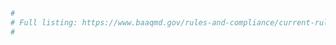 ```r
#
# Full listing: https://www.baaqmd.gov/rules-and-compliance/current-rules
#
```

[Regulation 2]: https://www.baaqmd.gov/rules-and-compliance/rules/reg-2-permits "Regulation 2: Permits"

[Rule 2-1]: https://www.baaqmd.gov/rules-and-compliance/rules/reg-2-rule-1-general-requirements "Regulation 2, Rule 1: General Requirements"

[Rule 2-2]: https://www.baaqmd.gov/rules-and-compliance/rules/reg-2-rule-2-new-source-review "Regulation 2, Rule 2: New Source Review"

[Rule 2-3]: https://www.baaqmd.gov/rules-and-compliance/rules/reg-2-rule-3-power-plants "Regulation 2, Rule 3: Power Plants"

[Rule 2-4]: https://www.baaqmd.gov/rules-and-compliance/rules/reg-2-rule-4-emissions-banking "Regulation 2, Rule 4: Emissions Banking"

[Rule 2-5]: https://www.baaqmd.gov/rules-and-compliance/rules/reg-2-rule-5-new-source-review-of-toxic-air-contaminants "Regulation 2, Rule 5: New Source Review of Toxic Air Contaminants"

[Rule 2-6]: https://www.baaqmd.gov/rules-and-compliance/rules/reg-2-rule-6-major-facility-review "Regulation 2, Rule 6: Major Facility Review"

[Rule 2-7]: https://www.baaqmd.gov/rules-and-compliance/rules/reg-2-rule-7-acid-rain "Regulation 2, Rule 7: Acid Rain"

[Rule 2-9]: https://www.baaqmd.gov/rules-and-compliance/rules/reg-2-rule-9-interchangeable-emission-reduction-credits "Regulation 2, Rule 9: Interchangeable Emission Reduction Credits"

[Rule 2-10]: https://www.baaqmd.gov/rules-and-compliance/rules/reg-2-rule-10-large-confined-animal-facilities "Regulation 2, Rule 10: Large Confined Animal Facilities"

[Regulation 3]: https://www.baaqmd.gov/rules-and-compliance/rules/reg-3-fees?rule_version=2019%20Amendment "Regulation 3: Fees"

[Regulation 4]: https://www.baaqmd.gov/rules-and-compliance/rules/reg-4-air-pollution-episode-plan "Regulation 4: Air Pollution Episode Plan"

[Regulation 5]: https://www.baaqmd.gov/rules-and-compliance/rules/reg-5-open-burning?rule_version=2019%20Amendment "Regulation 5: Open Burning"

[Regulation 6]: https://www.baaqmd.gov/rules-and-compliance/rules/regulation-6-particulate-matter---common-definitions-and-test-methods "Regulation 6: Particulate Matter - Common Definitions and Test Methods"

[Rule 6-1]: https://www.baaqmd.gov/rules-and-compliance/rules/reg-6-rule-1-general-requirements?rule_version=2018%20Amendment "Regulation 6, Rule 1: General Requirements 2018 Amendment"

[Rule 6-2]: https://www.baaqmd.gov/rules-and-compliance/rules/reg-6-rule-2-commercial-cooking-equipment "Regulation 6, Rule 2: Commercial Cooking Equipment"

[Rule 6-3]: https://www.baaqmd.gov/rules-and-compliance/rules/reg-6-rule-3-woodburning-devices?rule_version=Under%20Development "Regulation 6, Rule 3: Wood-burning Devices 2019 Amendment"

[Rule 6-4]: https://www.baaqmd.gov/rules-and-compliance/rules/reg-6-rule-4--metal-recycling-and-shredding-operations "Metal Recycling and Shredding Operations"

[Rule 6-5]: https://www.baaqmd.gov/rules-and-compliance/rules/reg-6-rule-5-particulate-emissions-from-refinery-fluidized-catalytic-cracking-units?rule_version=2018%20Amendment "Regulation 6, Rule 5: Particulate Emissions from Refinery Fluidized Catalytic Cracking Units 2018 Amendment"

[Rule 6-6]: https://www.baaqmd.gov/rules-and-compliance/rules/regulation-6-rule-6-prohibition-of-trackout "Regulation 6, Rule 6: Prohibition of Trackout"

[Regulation 7]: https://www.baaqmd.gov/rules-and-compliance/rules/reg-7-odorous-substances "Regulation 7: Odorous Substances"

[Regulation 8]: https://www.baaqmd.gov/rules-and-compliance/rules/reg-8-organic-compounds "Regulation 8: Organic Compounds"

[Rule 8-1]: https://www.baaqmd.gov/rules-and-compliance/rules/reg-8-rule-1-general-provisions "Regulation 8, Rule 1: General Provisions"

[Rule 8-2]: https://www.baaqmd.gov/rules-and-compliance/rules/reg-8-rule-2-miscellaneous-operations "Regulation 8, Rule 2: Miscellaneous Operations"

[Rule 8-3]: https://www.baaqmd.gov/rules-and-compliance/rules/reg-8-rule-3-architectural-coatings "Regulation 8, Rule 3: Architectural Coatings"

[Rule 8-4]: https://www.baaqmd.gov/rules-and-compliance/rules/reg-8-rule-4-general-solvent-and-surface-coating-operations "Regulation 8, Rule 4: General Solvent and Surface Coating Operations"

[Rule 8-5]: https://www.baaqmd.gov/rules-and-compliance/rules/reg-8-rule-5-storage-of-organic-liquids "Regulation 8, Rule 5: Storage of Organic Liquids"

[Rule 8-6]: https://www.baaqmd.gov/rules-and-compliance/rules/reg-8-rule-6-terminals-and-bulk-plants "Regulation 8, Rule 6: Terminals and Bulk Plants"

[Rule 8-7]: https://www.baaqmd.gov/rules-and-compliance/rules/reg-8-rule-7-gasoline-dispensing-facilities "Regulation 8, Rule 7: Gasoline Dispensing Facilities"

[Rule 8-8]: https://www.baaqmd.gov/rules-and-compliance/rules/reg-8-rule-8-wastewater-oilwater-separators "Regulation 8, Rule 8: Wastewater (Oil-Water) Separators"

[Rule 8-9]: https://www.baaqmd.gov/rules-and-compliance/rules/reg-8-rule-9-vacuum-producing-systems "Regulation 8, Rule 9: Vacuum Producing Systems"

[Rule 8-10]: https://www.baaqmd.gov/rules-and-compliance/rules/reg-8-rule-10-process-vessel-depressurization "Regulation 8, Rule 10: Process Vessel Depressurization"

[Rule 8-11]: https://www.baaqmd.gov/rules-and-compliance/rules/reg-8-rule-11-metal-container-closure-and-coil-coating "Regulation 8-11: Metal Container, Closure and Coil Coating"

[Rule 8-12]: https://www.baaqmd.gov/rules-and-compliance/rules/reg-8-rule-12-paper-fabric-and-film-coating "Regulation 8, Rule 12: Paper, Fabric, and Film Coating"

[Rule 8-13]: https://www.baaqmd.gov/rules-and-compliance/rules/reg-8-rule-13-light-and-medium-duty-motor-vehicle-assembly-plants "Regulation 8, Rule 13: Light and Medium Duty Motor Vehicle Assembly Plants"

[Rule 8-14]: https://www.baaqmd.gov/rules-and-compliance/rules/reg-8-rule-14-surface-coating-of-large-appliances-and-metal-furniture "Regulation 8, Rule 14: Surface Coating of Large Appliances and Metal Furniture"

[Rule 8-15]: https://www.baaqmd.gov/rules-and-compliance/rules/reg-8-rule-15-emulsified-and-liquid-asphalts "Regulation 8, Rule 15: Emulsified and Liquid Asphalts"

[Rule 8-16]: https://www.baaqmd.gov/rules-and-compliance/rules/reg-8-rule-16-solvent-cleaning-operations "Regulation 8, Rule 16: Solvent Cleaning Operations"

[Rule 8-17]: https://www.baaqmd.gov/rules-and-compliance/rules/reg-8-rule-17-petroleum-dry-cleaning-operations "Regulation 8, Rule 17: Petroleum Dry Cleaning Operations"

[Rule 8-18]: https://www.baaqmd.gov/rules-and-compliance/rules/reg-8-rule-18-equipment-leaks "Regulation 8, Rule 18: Equipment Leaks"

[Rule 8-19]: https://www.baaqmd.gov/rules-and-compliance/rules/reg-8-rule-19-surface-coating-of-miscellaneous-metal-parts-and-products "Regulation 8, Rule 19: Surface Coating of Miscellaneous Metal Parts and Products"

[Rule 8-20]: https://www.baaqmd.gov/rules-and-compliance/rules/reg-8-rule-20-graphic-arts-printing-and-coating-operations "Regulation 8, Rule 20: Graphic Arts Printing and Coating Operations"

[Rule 8-21]: https://www.baaqmd.gov/rules-and-compliance/rules/reg-8-rule-21-rubber-tire-manufacturing-operations "Regulation 8, Rule 21: Rubber Tire Manufacturing Operations"

[Rule 8-22]: https://www.baaqmd.gov/rules-and-compliance/rules/reg-8-rule-22-valves-and-flanges-at-chemical-plants "Regulation 8, Rule 22: Valves and Flanges at Chemical Plants"

[Rule 8-23]: https://www.baaqmd.gov/rules-and-compliance/rules/reg-8-rule-23-coating-of-flat-wood-paneling-and-wood-flat-stock "Regulation 8, Rule 23: Coating of Flat Wood Paneling and Wood Flat Stock"

[Rule 8-24]: https://www.baaqmd.gov/rules-and-compliance/rules/reg-8-rule-24-pharmaceutical-and-cosmetic-manufacturing-operations "Regulation 8, Rule 24: Pharmaceutical and Cosmetic Manufacturing Operations"

[Rule 8-25]: https://www.baaqmd.gov/rules-and-compliance/rules/reg-8-rule-25-deleted-january-7-1998 "Regulation 8, Rule 25: Deleted January 7, 1998"

[Rule 8-26]: https://www.baaqmd.gov/rules-and-compliance/rules/reg-8-rule-26-magnet-wire-coating-operations "Regulation 8, Rule 26: Magnet Wire Coating Operations"

[Rule 8-27]: https://www.baaqmd.gov/rules-and-compliance/rules/reg-8-rule-27-deleted-march-4-2009 "Regulation 8, Rule 27: Deleted: March 4, 2009"

[Rule 8-28]: https://www.baaqmd.gov/rules-and-compliance/rules/reg-8-rule-28-episodic-releases-from-pressure-relief-devices-at-petroleum-refineries-and-chemical-pl "Regulation 8, Rule 28: Episodic Releases From Pressure Relief Devices at Petroleum Refineries and Chemical Plants"

[Rule 8-29]: https://www.baaqmd.gov/rules-and-compliance/rules/reg-8-rule-29-aerospace-assembly-and-component-coating-operations "Regulation 8, Rule 29: Aerospace Assembly and Component Coating Operations"

[Rule 8-30]: https://www.baaqmd.gov/rules-and-compliance/rules/reg-8-rule-30-semiconductor-wafer-fabrication-operations "Regulation 8, Rule 30: Semiconductor Wafer Fabrication Operations"

[Rule 8-31]: https://www.baaqmd.gov/rules-and-compliance/rules/reg-8-rule-31-surface-coating-of-plastic-parts-and-products "Regulation 8, Rule 31: Surface Coating of Plastic Parts and Products"

[Rule 8-32]: https://www.baaqmd.gov/rules-and-compliance/rules/reg-8-rule-32-wood-products-coatings "Regulation 8, Rule 32: Wood Products Coatings"

[Rule 8-33]: https://www.baaqmd.gov/rules-and-compliance/rules/reg-8-rule-33-gasoline-bulk-terminals-and-gasoline-delivery-vehicles "Regulation 8, Rule 33: Gasoline Bulk Terminals and Gasoline Delivery Vehicles"

[Rule 8-34]: https://www.baaqmd.gov/rules-and-compliance/rules/reg-8-rule-34-solid-waste-disposal-sites?rule_version=Adopted "Regulation 8, Rule 34: Solid Waste Disposal Sites"

[Rule 8-35]: https://www.baaqmd.gov/rules-and-compliance/rules/reg-8-rule-35-coating-ink-and-adhesive-manufacturing "Regulation 8, Rule 35: Coating, Ink and Adhesive Manufacturing"

[Rule 8-36]: https://www.baaqmd.gov/rules-and-compliance/rules/reg-8-rule-36-resin-manufacturing "Regulation 8, Rule 36: Resin Manufacturing"

[Rule 8-37]: https://www.baaqmd.gov/rules-and-compliance/rules/reg-8-rule-37-natural-gas-and-crude-oil-production-facilities "Regulation 8, Rule 37: Natural Gas and Crude Oil Production Facilities"

[Rule 8-38]: https://www.baaqmd.gov/rules-and-compliance/rules/reg-8-rule-38-flexible-and-rigid-disc-manufacturing "Regulation 8, Rule 38: Flexible and Rigid Disc Manufacturing"

[Rule 8-39]: https://www.baaqmd.gov/rules-and-compliance/rules/reg-8-rule-39-gasoline-bulk-plants-and-gasoline-delivery-vehicles "Regulation 8, Rule 39: Gasoline Bulk Plants and Gasoline Delivery Vehicles"

[Rule 8-40]: https://www.baaqmd.gov/rules-and-compliance/rules/reg-8-rule-40-aeration-of-contaminated-soil-and-removal-of-underground-storage-tanks "Regulation 8, Rule 40: Aeration of Contaminated Soil and Removal of Underground Storage Tanks"

[Rule 8-41]: https://www.baaqmd.gov/rules-and-compliance/rules/reg-8-rule-41-vegetable-oil-manufacturing-operations "Regulation 8, Rule 41: Vegetable Oil Manufacturing Operations"

[Rule 8-42]: https://www.baaqmd.gov/rules-and-compliance/rules/reg-8-rule-42-large-commercial-bread-bakeries "Regulation 8, Rule 42: Large Commercial Bread Bakeries"

[Rule 8-43]: https://www.baaqmd.gov/rules-and-compliance/rules/reg-8-rule-43-surface-coating-of-marine-vessels "Regulation 8, Rule 43: Surface Coating of Marine Vessels"

[Rule 8-44]: https://www.baaqmd.gov/rules-and-compliance/rules/reg-8-rule-44-marine-vessel-loading-terminals "Regulation 8, Rule 43: Marine Vessel Loading Terminals"

[Rule 8-45]: https://www.baaqmd.gov/rules-and-compliance/rules/reg-8-rule-45-motor-vehicle-and-mobile-equipment-coating-operations "Regulation 8, Rule 45: Motor Vehicle and Mobile Equipment Coating Operations"

[Rule 8-46]: https://www.baaqmd.gov/rules-and-compliance/rules/reg-8-rule-46-deleted-december-7-2005 "Regulation 8, Rule 46: Deleted: December 7, 2005"

[Rule 8-47]: https://www.baaqmd.gov/rules-and-compliance/rules/reg-8-rule-47-air-stripping-and-soil-vapor-extraction-operations "Regulation 8, Rule 47: Air Stripping and Soil Vapor Extraction Operations"

[Rule 8-48]: https://www.baaqmd.gov/rules-and-compliance/rules/reg-8-rule-48-deleted "Regulation 8, Rule 48: Deleted"

[Rule 8-49]: https://www.baaqmd.gov/rules-and-compliance/rules/reg-8-rule-49-aerosol-paint-products "Regulation 8, Rule 49: Aerosol Paint Products"

[Rule 8-50]: https://www.baaqmd.gov/rules-and-compliance/rules/reg-8-rule-50-polyester-resin-operations "Regulation 8, Rule 50: Polyester Resin Operations"

[Rule 8-51]: https://www.baaqmd.gov/rules-and-compliance/rules/reg-8-rule-51-adhesive-and-sealant-products "Regulation 8, Rule 51: Adhesive and Sealant Products"

[Rule 8-52]: https://www.baaqmd.gov/rules-and-compliance/rules/reg-8-rule-52-polystyrene-polypropylene-and-polyethylene-foam-product-manufacturing-operations-adopt "Regulation 8, Rule 52: Polystyrene, Polypropylene and Polyethylene Foam Product Manufacturing Operations"

[Rule 8-53]: https://www.baaqmd.gov/rules-and-compliance/rules/reg-8-rule-53--vacuum-truck-operations "Regulation 8, Rule 53: Vacuum Truck Operations"

[Regulation 9]: https://www.baaqmd.gov/rules-and-compliance/rules/reg-9-inorganic-gaseous-pollutants "Regulation 9: Inorganic Gaseous Pollutants"

[Rule 9-1]: https://www.baaqmd.gov/rules-and-compliance/rules/reg-9-rule-1-sulfur-dioxide "Regulation 9, Rule 1: Sulfur Dioxide"

[Rule 9-2]: https://www.baaqmd.gov/rules-and-compliance/rules/reg-9-rule-2-hydrogen-sulfide "Regulation 9, Rule 2: Hydrogen Sulfide"

[Rule 9-3]: https://www.baaqmd.gov/rules-and-compliance/rules/reg-9-rule-3-nitrogen-oxides-from-heat-transfer-operations "Nitrogen Oxides from Heat Transfer Operations"

[Rule 9-4]: https://www.baaqmd.gov/rules-and-compliance/rules/reg-9-rule-4-nitrogen-oxides-from-fan-type-residential-central-furnaces "Regulation 9, Rule 4: Nitrogen Oxides from Fan Type Residential Central Furnaces"

[Rule 9-5]: https://www.baaqmd.gov/rules-and-compliance/rules/reg-9-rule-5-hydrogen-sulfide-from-geothermal-power-plants "Regulation 9, Rule 5: Hydrogen Sulfide from Geothermal Power Plants"

[Rule 9-6]: https://www.baaqmd.gov/rules-and-compliance/rules/reg-9-rule-6-nitrogen-oxides-emissions-from-natural-gasfired-water-heaters "Regulation 9, Rule 6: Nitrogen Oxides Emissions from Natural Gas-Fired Water Heaters"

[Rule 9-7]: https://www.baaqmd.gov/rules-and-compliance/rules/reg-9-rule-7-nitrogen-oxides-and-carbon-monoxide-from-industrial-institutional-and-commercial-boiler "Regulation 9, Rule 7: Nitrogen Oxides And Carbon Monoxide from Industrial, Institutional, and Commercial Boilers, Steam Generators, And Process Heaters"

[Rule 9-8]: https://www.baaqmd.gov/rules-and-compliance/rules/reg-9-rule-8-nitrogen-oxides-and-carbon-monoxide-from-stationary-internal-combustion-engine "Regulation 9, Rule 8: Nitrogen Oxides And Carbon Monoxide from Stationary Internal Combustion Engines"

[Rule 9-9]: https://www.baaqmd.gov/rules-and-compliance/rules/reg-9-rule-9-nitrogen-oxides-and-carbon-monoxide-from-stationary-gas-turbine "Regulation 9, Rule 9: Nitrogen Oxides And Carbon Monoxide from Stationary Gas Turbines"

[Rule 9-10]: https://www.baaqmd.gov/rules-and-compliance/rules/reg-9-rule-10-nitrogen-oxides-and-carbon-monoxide-from-boiler-steam-generators-and-process-heaters "Regulation 9, Rule 10: Nitrogen oxides And Carbon Monoxide From Boilers, Steam Generators And Process Heaters in Petroleum Refineries"

[Rule 9-11]: https://www.baaqmd.gov/rules-and-compliance/rules/reg-9-rule-11-nitrogen-oxides-and-carbon-monoxide-from-utility-electric-power-generating-boiler "Regulation 9, Rule 11: Nitrogen Oxides And Carbon Monoxide from Utility Electric Power Generating Boilers"

[Rule 9-12]: https://www.baaqmd.gov/rules-and-compliance/rules/reg-9-rule-12-nitrogen-oxides-from-glass-melting-furnaces "Regulation 9, Rule 12: Nitrogen Oxides From Glass Melting Furnaces"

[Rule 9-13]: https://www.baaqmd.gov/rules-and-compliance/rules/reg-9-rule-13--nitrogen-oxides-particulate-matter-and-toxic-air-contaminants-from-portland-cement-ma "Regulation 9, Rule 13: Nitrogen Oxides, Particulate Matter, and Toxic Air Contaminants from Portland Cement Manufacturing"

[Rule 9-14]: https://www.baaqmd.gov/rules-and-compliance/rules/regulation-9-rule-14--petroleum-coke-calcining-operations "Regulation 9, Rule 14: Petroleum Coke Calcining Operations"

[Regulation 10]: https://www.baaqmd.gov/rules-and-compliance/rules/reg-10-standards-of-performance-for-new-stationary-sources "Regulation 10: Standards of Performance for New Stationary Sources"

[Regulation 11]: https://www.baaqmd.gov/rules-and-compliance/rules/reg-11-hazardous-pollutants "Regulation 11: Hazardous Pollutants"

[Rule 11-16]: https://www.baaqmd.gov/rules-and-compliance/rules/reg-11-rule-16-perchloroethylene-and-synthetic-solvent-dry-cleaning-operations "Regulation 11, Rule 16: Perchloroethylene and Synthetic Solvent Dry Cleaning Operations" 

[Regulation 12]: https://www.baaqmd.gov/rules-and-compliance/rules/reg-12-miscellaneous-standards-of-performance "Regulation 12: Miscellaneous Standards of Performance"

[Rule 12-1]: https://www.baaqmd.gov/rules-and-compliance/rules/reg-12-rule-1-kraft-pulp-mills "Regulation 12, Rule 1: Kraft Pulp Mills"

[Rule 12-2]: https://www.baaqmd.gov/rules-and-compliance/rules/reg-12-rule-2-rendering-plants "Regulation 12, Rule 2: Rendering Plants"

[Rule 12-3]: https://www.baaqmd.gov/rules-and-compliance/rules/reg-12-rule-3-asphalt-air-blowing "Regulation 12, Rule 3: Asphalt Air Blowing"

[Rule 12-4]: https://www.baaqmd.gov/rules-and-compliance/rules/reg-12-rule-4-sandblasting "Regulation 12, Rule 4: Sandblasting"

[Rule 12-5]: https://www.baaqmd.gov/rules-and-compliance/rules/reg-12-rule-5-phosphate-fertilizer-plants "Regulation 12, Rule 5: Phosphate Fertilizer Plants"

[Rule 12-6]: https://www.baaqmd.gov/rules-and-compliance/rules/reg-12-rule-6-acid-mist-from-sulfuric-acid-plants "Regulation 12, Rule 6: Acid Mist From Sulfuric Acid Plants"

[Rule 12-7]: https://www.baaqmd.gov/rules-and-compliance/rules/reg-12-rule-7-motor-vehicle-air-conditioner-refrigerant "Regulation 12, Rule 7: Motor Vehicle Air Conditioner Refrigerant"

[Rule 12-10]: https://www.baaqmd.gov/rules-and-compliance/rules/reg-12-rule-10-oleum-transfer-operations "Regulation 12, Rule 10: Oleum Transfer Operations" 

[Rule 12-11]: https://www.baaqmd.gov/rules-and-compliance/rules/reg-12-rule-11-flare-monitoring-at-petroleum-refineries "Regulation 12, Rule 11: Flare Monitoring at Petroleum Refineries"

[Rule 12-12]: https://www.baaqmd.gov/rules-and-compliance/rules/reg-12-rule-12-flares-at-petroleum-refineries "Regulation 12, Rule 12: Flares at Petroleum Refineries"

[Rule 12-13]: https://www.baaqmd.gov/rules-and-compliance/rules/reg-12-rule-13--foundry-and-forging-operations "Regulation 12, Rule 13: Foundry and Forging Operations"

[Rule 12-15]: https://www.baaqmd.gov/rules-and-compliance/rules/regulation-12-rule-15--petroleum-refining-emissions-tracking?rule_version=Under%20Development "Regulation 12, Rule 15: Petroleum Refining Emissions Tracking 2019 Amendment"

[Regulation 14]: https://www.baaqmd.gov/rules-and-compliance/rules/regulation-14--mobile-source-emissions-reduction-measures "Regulation 14: Mobile Source Emissions Reduction Measures"

[Rule 14-1]: https://www.baaqmd.gov/rules-and-compliance/rules/regulation-14-rule-1-bay-area-commuter-benefits-program "Regulation 14, Rule 1: Bay Area Commuter Benefits Program"

